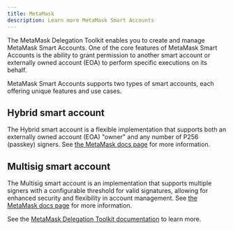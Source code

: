 ```yaml
---
title: MetaMask
description: Learn more MetaMask Smart Accounts
---
```


The MetaMask Delegation Toolkit enables you to create and manage MetaMask Smart Accounts.
One of the core features of MetaMask Smart Accounts is the ability to grant permission to another
smart account or externally owned account (EOA) to perform specific executions on its behalf.

MetaMask Smart Accounts supports two types of smart accounts, each offering unique features
and use cases.

## Hybrid smart account

The Hybrid smart account is a flexible implementation that supports both an externally 
owned account (EOA) "owner" and any number of P256 (passkey) signers.
See [the MetaMask docs page](https://docs.metamask.io/delegation-toolkit/guides/smart-accounts/create-smart-account/#create-a-hybrid-smart-account) for more information.

## Multisig smart account

The Multisig smart account is an implementation that supports multiple signers with a configurable threshold 
for valid signatures, allowing for enhanced security and flexibility in account management. 
See [the MetaMask docs page](https://docs.metamask.io/delegation-toolkit/guides/smart-accounts/create-smart-account/#create-a-multisig-smart-account) for more information.


See the [MetaMask Delegation Toolkit documentation](https://docs.metamask.io/delegation-toolkit/get-started/smart-account-quickstart/) to learn more.
